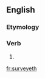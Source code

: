 ==English==

===Etymology===
{{suffix|en|survey|eth}}

===Verb===
{{head|en|verb form}}

# {{en-archaic third-person singular of|survey}}

[[fr:surveyeth]]